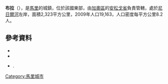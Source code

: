 '''布拉'''（{{lang-fr|Bourra}}），是[[馬里|馬里]]的城鎮，位於該國東部，由[[加奧區|加奧區]]的[[安松戈省|安松戈省]]負責管轄，處於[[尼日爾河|尼日爾河]]左岸，面積2,323平方公里，2009年人口19,163，人口密度每平方公里8.2人。

{{Coord|15|28|25|N|0|42|35|E|display=title}}

==參考資料==
*{{citation|contribution=Common and Fundamental Operational Datasets Registry: Mali |publisher=United Nations Office for the Coordination of Humanitarian Affairs |url=http://cod.humanitarianresponse.info/country-region/mali |deadurl=yes |archiveurl=https://web.archive.org/web/20121214211137/http://cod.humanitarianresponse.info/country-region/Mali |archivedate=2012-12-14 }}
*{{citation
 |url=http://instat.gov.ml/documentation/gao.pdf 
 |publisher=République de Mali: Institut National de la Statistique 
 |title=Resultats Provisoires RGPH 2009 (Région de Gao) 
 |language=fr 
 |deadurl=yes 
 |archiveurl=https://web.archive.org/web/20110722215718/http://instat.gov.ml/documentation/gao.pdf 
 |archivedate=2011-07-22 
}}
*{{citation | title=Plan de Sécurite Alimentaire Commune Rurale de Bourra 2005-2009 | publisher=Commissariat à la Sécurité Alimentaire, République du Mali, USAID-Mali | year=2005 | url=http://www.aec.msu.edu/fs2/mali_fd_strtgy/plans/gao/Ansongo/P_S_A_Bourra_vf.pdf | language=fr | deadurl=yes | archiveurl=https://web.archive.org/web/20110906161103/http://www.aec.msu.edu/fs2/mali_fd_strtgy/plans/gao/Ansongo/P_S_A_Bourra_vf.pdf | archivedate=2011年9月6日 | df= }}.

{{加奧區}}

[[Category:馬里城市|Category:馬里城市]]


{{Mali-geo-stub}}